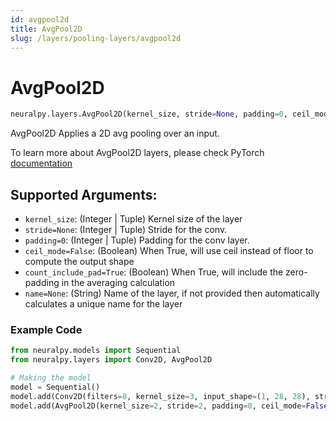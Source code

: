 ```yaml
---
id: avgpool2d
title: AvgPool2D
slug: /layers/pooling-layers/avgpool2d
---
```


# AvgPool2D

```python
neuralpy.layers.AvgPool2D(kernel_size, stride=None, padding=0, ceil_mode=False, count_include_pad=True, name=None)
```

AvgPool2D Applies a 2D avg pooling over an input.

To learn more about AvgPool2D layers, please check PyTorch [documentation](https://pytorch.org/docs/stable/nn.html#avgpool2d)

## Supported Arguments:

  - `kernel_size`: (Integer | Tuple) Kernel size of the layer
  - `stride=None`: (Integer | Tuple) Stride for the conv.
  - `padding=0`: (Integer | Tuple) Padding for the conv layer.
  - `ceil_mode=False`: (Boolean) When True, will use ceil instead of floor to compute the output shape
  - `count_include_pad=True`: (Boolean) When True, will include the zero-padding in the averaging calculation
  - `name=None`: (String) Name of the layer, if not provided then automatically calculates a unique name for the layer

### Example Code

```python
from neuralpy.models import Sequential
from neuralpy.layers import Conv2D, AvgPool2D

# Making the model
model = Sequential()
model.add(Conv2D(filters=8, kernel_size=3, input_shape=(1, 28, 28), stride=1, name="first cnn"))
model.add(AvgPool2D(kernel_size=2, stride=2, padding=0, ceil_mode=False, count_include_pad=True, name="Pool Layer"))
```